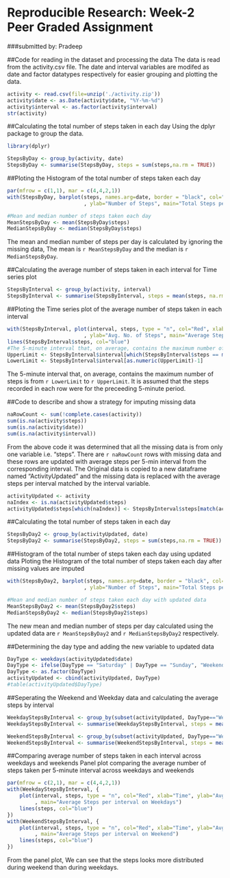 Reproducible Research: Week-2 Peer Graded Assignment
====================================================
###submitted by: Pradeep

##Code for reading in the dataset and processing the data
The data is read from the activity.csv file. The date and interval variables are modifed as date and factor datatypes respectively for easier grouping and plotting the data.
```r
activity <- read.csv(file=unzip('./activity.zip'))
activity$date <- as.Date(activity$date, "%Y-%m-%d")
activity$interval <- as.factor(activity$interval)
str(activity)
```

##Calculating the total number of steps taken in each day
Using the dplyr package to group the data.
```r
library(dplyr)
```
```r
StepsByDay <- group_by(activity, date)
StepsByDay <- summarise(StepsByDay, steps = sum(steps,na.rm = TRUE))
```

##Ploting the Histogram of the total number of steps taken each day
```r
par(mfrow = c(1,1), mar = c(4,4,2,1))
with(StepsByDay, barplot(steps, names.arg=date, border = "black", col="Red", xlab="Date"
                         , ylab="Number of Steps", main="Total Steps per day"))

#Mean and median number of steps taken each day
MeanStepsByDay <- mean(StepsByDay$steps)
MedianStepsByDay <- median(StepsByDay$steps)
```

The mean and median number of steps per day is calculated by ignoring the missing data, The mean is `r MeanStepsByDay` and the median is `r MedianStepsByDay`.

##Calculating the average number of steps taken in each interval for Time series plot
```r
StepsByInterval <- group_by(activity, interval)
StepsByInterval <- summarise(StepsByInterval, steps = mean(steps, na.rm = TRUE))
```

##Ploting the Time series plot of the average number of steps taken in each interval
```r
with(StepsByInterval, plot(interval, steps, type = "n", col="Red", xlab="Time"
                         , ylab="Avg. No. of Steps", main="Average Steps per interval"))
lines(StepsByInterval$steps, col="blue")
#The 5-minute interval that, on average, contains the maximum number of steps
UpperLimit <- StepsByInterval$interval[which(StepsByInterval$steps == max(StepsByInterval$steps))]
LowerLimit <- StepsByInterval$interval[as.numeric(UpperLimit)-1]
```

The 5-minute interval that, on average, contains the maximum number of steps is from `r LowerLimit` to `r UpperLimit`. It is assumed that the steps recorded in each row were for the preceeding 5-minute period.

##Code to describe and show a strategy for imputing missing data
```r
naRowCount <- sum(!complete.cases(activity))
sum(is.na(activity$steps))
sum(is.na(activity$date))
sum(is.na(activity$interval))
```

From the above code it was determined that all the missing data is from only one variable i.e. "steps". There are `r naRowCount` rows with missing data and these rows are updated with average steps per 5-min interval from the corresponding interval.
The Original data is copied to a new dataframe named "ActivityUpdated" and the missing data is replaced with the average steps per interval matched by the interval variable.
```r
activityUpdated <- activity
naIndex <- is.na(activityUpdated$steps)
activityUpdated$steps[which(naIndex)] <- StepsByInterval$steps[match(activityUpdated$interval[which(naIndex)], StepsByInterval$interval)]
```

##Calculating the total number of steps taken in each day
```r
StepsByDay2 <- group_by(activityUpdated, date)
StepsByDay2 <- summarise(StepsByDay2, steps = sum(steps,na.rm = TRUE))
```

##Histogram of the total number of steps taken each day using updated data
Ploting the Histogram of the total number of steps taken each day after missing values are imputed
```r
with(StepsByDay2, barplot(steps, names.arg=date, border = "black", col="Red", xlab="Date"
                         , ylab="Number of Steps", main="Total Steps per day"))

#Mean and median number of steps taken each day with updated data
MeanStepsByDay2 <- mean(StepsByDay2$steps)
MedianStepsByDay2 <- median(StepsByDay2$steps)
```

The new mean and median number of steps per day calculated using the updated data are `r MeanStepsByDay2` and `r MedianStepsByDay2` respectively.

##Determining the day type and adding the new variable to updated data
```r
DayType <- weekdays(activityUpdated$date)
DayType <- ifelse(DayType == "Saturday" | DayType == "Sunday", "Weekend", "Weekday")
DayType <- as.factor(DayType)
activityUpdated <- cbind(activityUpdated, DayType)
#table(activityUpdated$DayType)
```

##Seperating the Weekend and Weekday data and calculating the average steps by interval
```r
WeekdayStepsByInterval <- group_by(subset(activityUpdated, DayType=="Weekday"), interval)
WeekdayStepsByInterval <- summarise(WeekdayStepsByInterval, steps = mean(steps))

WeekendStepsByInterval <- group_by(subset(activityUpdated, DayType=="Weekend"), interval)
WeekendStepsByInterval <- summarise(WeekendStepsByInterval, steps = mean(steps))
```

##Comparing average number of steps taken in each interval across weekdays and weekends
Panel plot comparing the average number of steps taken per 5-minute interval across weekdays and weekends
```r
par(mfrow = c(2,1), mar = c(4,4,2,1))
with(WeekdayStepsByInterval, {
    plot(interval, steps, type = "n", col="Red", xlab="Time", ylab="Avg. No. of Steps"
         , main="Average Steps per interval on Weekdays")
    lines(steps, col="blue")
})
with(WeekendStepsByInterval, {
    plot(interval, steps, type = "n", col="Red", xlab="Time", ylab="Avg. No. of Steps"
         , main="Average Steps per interval on Weekend")
    lines(steps, col="blue")
})
```

From the panel plot, We can see that the steps looks more distributed during weekend than during weekdays.